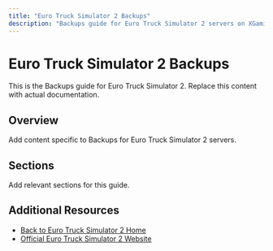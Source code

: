 ```yaml
---
title: "Euro Truck Simulator 2 Backups"
description: "Backups guide for Euro Truck Simulator 2 servers on XGamingServer"
---
```


# Euro Truck Simulator 2 Backups

This is the Backups guide for Euro Truck Simulator 2. Replace this content with actual documentation.

## Overview

Add content specific to Backups for Euro Truck Simulator 2 servers.

## Sections

Add relevant sections for this guide.

## Additional Resources

- [Back to Euro Truck Simulator 2 Home](./index)
- [Official Euro Truck Simulator 2 Website](https://example.com)
